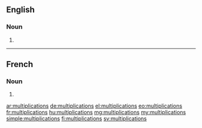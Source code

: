 ==English==

===Noun===
{{head|en|noun plural form}}

# {{plural of|multiplication|lang=en}}

----

==French==

===Noun===
{{head|fr|noun plural form|g=f}}

# {{plural of|multiplication|lang=fr}}

[[ar:multiplications]]
[[de:multiplications]]
[[el:multiplications]]
[[eo:multiplications]]
[[fr:multiplications]]
[[hu:multiplications]]
[[mg:multiplications]]
[[my:multiplications]]
[[simple:multiplications]]
[[fi:multiplications]]
[[sv:multiplications]]